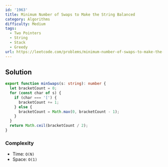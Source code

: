 ```yaml
---
id: '1963'
title: Minimum Number of Swaps to Make the String Balanced
category: Algorithms
difficulty: Medium
tags:
  - Two Pointers
  - String
  - Stack
  - Greedy
url: https://leetcode.com/problems/minimum-number-of-swaps-to-make-the-string-balanced
---
```


## Solution

```typescript filename="solution.ts" copy
export function minSwaps(s: string): number {
  let bracketCount = 0;
  for (const char of s) {
    if (char === '[') {
      bracketCount += 1;
    } else {
      bracketCount = Math.max(0, bracketCount - 1);
    }
  }
  return Math.ceil(bracketCount / 2);
}
```

### Complexity

- Time: `O(N)`
- Space: `O(1)`
